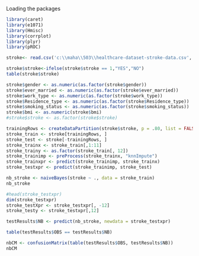 Loading the packages
```r
library(caret)
library(e1071)
library(Hmisc)
library(corrplot)
library(plyr)
library(pROC)
```

```r
stroke<- read.csv('c:\\maha\\503\\healthcare-dataset-stroke-data.csv', header = TRUE)
```
```r
stroke$stroke<-ifelse(stroke$stroke == 1,"YES","NO")
table(stroke$stroke)
```
```r
stroke$gender <- as.numeric(as.factor(stroke$gender))
stroke$ever_married <- as.numeric(as.factor(stroke$ever_married))
stroke$work_type <- as.numeric(as.factor(stroke$work_type))
stroke$Residence_type <- as.numeric(as.factor(stroke$Residence_type))
stroke$smoking_status <- as.numeric(as.factor(stroke$smoking_status))
stroke$bmi <- as.numeric(stroke$bmi)
#stroke$stroke <- as.factor(stroke$stroke)
```
```r
trainingRows <- createDataPartition(stroke$stroke, p = .80, list = FALSE)
stroke_train <- stroke[trainingRows, ]
stroke_test <- stroke[-trainingRows, ]
stroke_trainx <- stroke_train[,1:11]
stroke_trainy <- as.factor(stroke_train[, 12])
stroke_trainimp <- preProcess(stroke_trainx, "knnImpute")
stroke_trainxpr <- predict(stroke_trainimp, stroke_trainx)
stroke_testxpr <- predict(stroke_trainimp, stroke_test)
```
```r
nb_stroke <- naiveBayes(stroke ~ ., data = stroke_train)
nb_stroke
```

```r
#head(stroke_testxpr)
dim(stroke_testxpr)
stroke_testXpr <- stroke_testxpr[, -12]
stroke_testy <- stroke_testxpr[,12]
```
```r
testResults$NB <- predict(nb_stroke, newdata = stroke_testxpr)
```
```r
table(testResults$OBS == testResults$NB)
```
```r
nbCM <- confusionMatrix(table(testResults$OBS, testResults$NB)) 
nbCM
```
